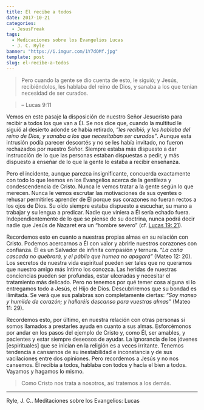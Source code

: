 ```yaml
---
title: Él recibe a todos
date: 2017-10-21
categories:
  - JesusFreak
tags:
  - Medicaciones sobre los Evangelios Lucas
  - J. C. Ryle
banner: "https://i.imgur.com/1Y7dOMf.jpg"
template: post
slug: el-recibe-a-todos
---
```


> Pero cuando la gente se dio cuenta de esto, le siguió; y Jesús, recibiéndolos, les hablaba del reino de Dios, y sanaba a los que tenían necesidad de ser curados.

> – Lucas 9:11

Vemos en este pasaje la disposición de nuestro Señor Jesucristo para recibir a todos los que van a Él. Se nos dice que, cuando la multitud le siguió al desierto adonde se había retirado, _“les recibió, y les hablaba del reino de Dios, y sanaba a los que necesitaban ser curados”_. Aunque esta intrusión podía parecer descortés y no se les había invitado, no fueron rechazados por nuestro Señor. Siempre estaba más dispuesto a dar instrucción de lo que las personas estaban dispuestas a pedir, y más dispuesto a enseñar de lo que la gente lo estaba a recibir enseñanza.

Pero el incidente, aunque parezca insignificante, concuerda exactamente con todo lo que leemos en los Evangelios acerca de la gentileza y condescendencia de Cristo. Nunca le vemos tratar a la gente según lo que merecen. Nunca le vemos escrutar las motivaciones de sus oyentes o rehusar permitirles aprender de Él porque sus corazones no fueran rectos a los ojos de Dios. Su oído siempre estaba dispuesto a escuchar, su mano a trabajar y su lengua a predicar. Nadie que viniera a Él sería echado fuera. Independientemente de lo que se piense de su doctrina, nunca podrá decir nadie que Jesús de Nazaret era un “hombre severo” (cf. [Lucas 19: 21](https://www.biblegateway.com/passage/?search=Lucas+19%3A+21&version=LBLA)).

Recordemos esto en cuanto a nuestras propias almas en su relación con Cristo. Podemos acercarnos a Él con valor y abrirle nuestros corazones con confianza. Él es un Salvador de infinita compasión y ternura. _“La caña cascada no quebrará, y el pábilo que humea no apagará”_ (Mateo 12: 20). Los secretos de nuestra vida espiritual pueden ser tales que no queramos que nuestro amigo más íntimo los conozca. Las heridas de nuestras conciencias pueden ser profundas, estar ulceradas y necesitar el tratamiento más delicado. Pero no tenemos por qué temer cosa alguna si lo entregamos todo a Jesús, el Hijo de Dios. Descubriremos que su bondad es ilimitada. Se verá que sus palabras son completamente ciertas: _“Soy manso y humilde de corazón; y hallaréis descanso para vuestras almas”_ (Mateo 11: 29).

Recordemos esto, por último, en nuestra relación con otras personas si somos llamados a prestarles ayuda en cuanto a sus almas. Esforcémonos por andar en los pasos del ejemplo de Cristo y, como Él, ser amables, y pacientes y estar siempre deseosos de ayudar. La ignorancia de los jóvenes [espirituales] que se inician en la religión es a veces irritante. Tenemos tendencia a cansarnos de su inestabilidad e inconstancia y de sus vacilaciones entre dos opiniones. Pero recordemos a Jesús y no nos cansemos. Él recibía a todos, hablaba con todos y hacía el bien a todos. Vayamos y hagamos lo mismo.

> Como Cristo nos trata a nosotros, así tratemos a los demás.

---

Ryle, J. C.. Meditaciones sobre los Evangelios: Lucas
